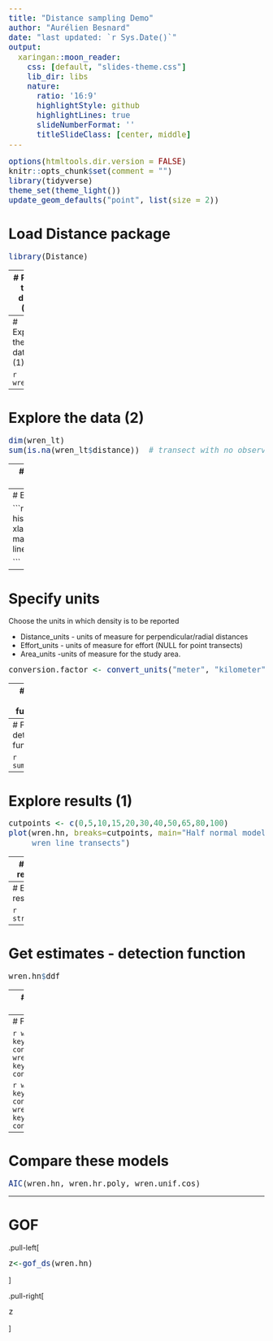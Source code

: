 ---
title: "Distance sampling Demo"
author: "Aurélien Besnard"
date: "last updated: `r Sys.Date()`"
output:
  xaringan::moon_reader:
    css: [default, "slides-theme.css"]
    lib_dir: libs
    nature:
      ratio: '16:9' 
      highlightStyle: github
      highlightLines: true
      slideNumberFormat: ''
      titleSlideClass: [center, middle]
---

```{r setup, include=FALSE, echo=FALSE, cache = FALSE}
options(htmltools.dir.version = FALSE)
knitr::opts_chunk$set(comment = "")
library(tidyverse)
theme_set(theme_light())
update_geom_defaults("point", list(size = 2)) 
```
<style type="text/css">pre {font-size: 18px}</style>

# Load Distance package

```{r}
library(Distance)
```

---
# Read the data (1)

An example of data provided by Eric Rexstad in Distance package

Line transect data of winter wrens in Scotland

```{r}
data(wren_lt)
```


---
# Explore the data (1)

```{r}
wren_lt
```

---
# Explore the data (2)

```{r}
dim(wren_lt) 
sum(is.na(wren_lt$distance))  # transect with no observations at all

```
---
# Explore the data (3)

```{r, eval=FALSE}
hist(wren_lt$distance, xlab="Distance (m)", main="Winter wren line transects")

```
---
# Explore the data (3)

```{r, echo=FALSE}
hist(wren_lt$distance, xlab="Distance (m)", 
     main="Winter wren line transects")

```
---
# Specify units 
Choose the units in which  density is to be reported

- Distance_units - units of measure for perpendicular/radial distances
- Effort_units - units of measure for effort (NULL for point transects)
- Area_units -units of measure for the study area.

```{r}
conversion.factor <- convert_units("meter", "kilometer","hectare")
```

---
# Fit a simple detection function model 

```{r}
wren.hn <- ds(data=wren_lt, key="hn", adjustment=NULL,
              convert.units=conversion.factor)
```
---
# Fit a simple detection function model 

```{r}
summary(wren.hn)
```

---
# Explore results (1)

```{r, eval=FALSE}
cutpoints <- c(0,5,10,15,20,30,40,50,65,80,100)
plot(wren.hn, breaks=cutpoints, main="Half normal model, 
     wren line transects")

```
---
# Explore results (1)

```{r, echo=FALSE}
cutpoints <- c(0,5,10,15,20,30,40,50,65,80,100)
plot(wren.hn, breaks=cutpoints, main="Half normal model, 
     wren line transects")

```
---
# Explore results (2)

```{r}
str(wren.hn)
```

---
# Get estimates - detection function

```{r}
wren.hn$ddf

```

---
# Get estimates - density 
```{r}
wren.hn$dht

```
---
# Fit some more models

```{r, eval=FALSE}
wren.unif.cos <- ds(wren_lt, key="unif", adjustment="cos",
                  convert.units=conversion.factor)
wren.hr.poly <- ds(wren_lt, key="hr", adjustment="poly", 
                  convert.units=conversion.factor)
```

```{r, echo=FALSE}
wren.unif.cos <- ds(wren_lt, key="unif", adjustment="cos",
                  convert.units=conversion.factor)
wren.hr.poly <- ds(wren_lt, key="hr", adjustment="poly", 
                  convert.units=conversion.factor)
```
---
# Compare these models

```{r}
AIC(wren.hn, wren.hr.poly, wren.unif.cos)
```

---
# GOF

.pull-left[
```{r}
z<-gof_ds(wren.hn)
```
]

.pull-right[
```{r echo=FALSE}
z
```
]
